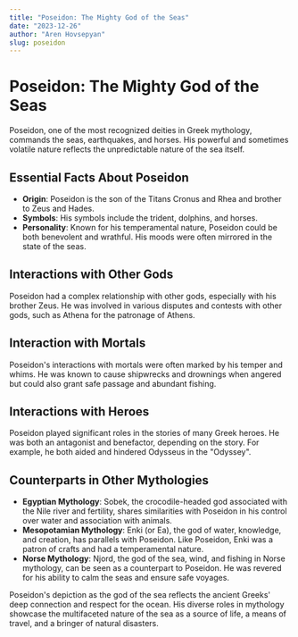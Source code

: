 ```yaml
---
title: "Poseidon: The Mighty God of the Seas"
date: "2023-12-26"
author: "Aren Hovsepyan"
slug: poseidon
---
```


# Poseidon: The Mighty God of the Seas

Poseidon, one of the most recognized deities in Greek mythology, commands the
seas, earthquakes, and horses. His powerful and sometimes volatile nature
reflects the unpredictable nature of the sea itself.

## Essential Facts About Poseidon

- **Origin**: Poseidon is the son of the Titans Cronus and Rhea and brother to
  Zeus and Hades.
- **Symbols**: His symbols include the trident, dolphins, and horses.
- **Personality**: Known for his temperamental nature, Poseidon could be both
  benevolent and wrathful. His moods were often mirrored in the state of the
  seas.

## Interactions with Other Gods

Poseidon had a complex relationship with other gods, especially with his brother
Zeus. He was involved in various disputes and contests with other gods, such as
Athena for the patronage of Athens.

## Interaction with Mortals

Poseidon's interactions with mortals were often marked by his temper and whims.
He was known to cause shipwrecks and drownings when angered but could also
grant safe passage and abundant fishing.

## Interactions with Heroes

Poseidon played significant roles in the stories of many Greek heroes. He was
both an antagonist and benefactor, depending on the story. For example, he both
aided and hindered Odysseus in the "Odyssey".

## Counterparts in Other Mythologies

- **Egyptian Mythology**: Sobek, the crocodile-headed god associated with the
  Nile river and fertility, shares similarities with Poseidon in his control
  over water and association with animals.
- **Mesopotamian Mythology**: Enki (or Ea), the god of water, knowledge, and
  creation, has parallels with Poseidon. Like Poseidon, Enki was a patron of
  crafts and had a temperamental nature.
- **Norse Mythology**: Njord, the god of the sea, wind, and fishing in Norse
  mythology, can be seen as a counterpart to Poseidon. He was revered for his
  ability to calm the seas and ensure safe voyages.

Poseidon's depiction as the god of the sea reflects the ancient Greeks' deep
connection and respect for the ocean. His diverse roles in mythology showcase
the multifaceted nature of the sea as a source of life, a means of travel, and
a bringer of natural disasters.
